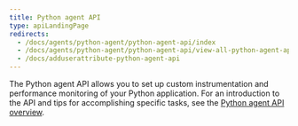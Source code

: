 ```yaml
---
title: Python agent API
type: apiLandingPage
redirects:
  - /docs/agents/python-agent/python-agent-api/index
  - /docs/agents/python-agent/python-agent-api/view-all-python-agent-api-calls
  - /docs/adduserattribute-python-agent-api
---
```


The Python agent API allows you to set up custom instrumentation and performance monitoring of your Python application. For an introduction to the API and tips for accomplishing specific tasks, see the [Python agent API overview](/docs/agents/python-agent/customization-extension/python-agent-api-overview).
